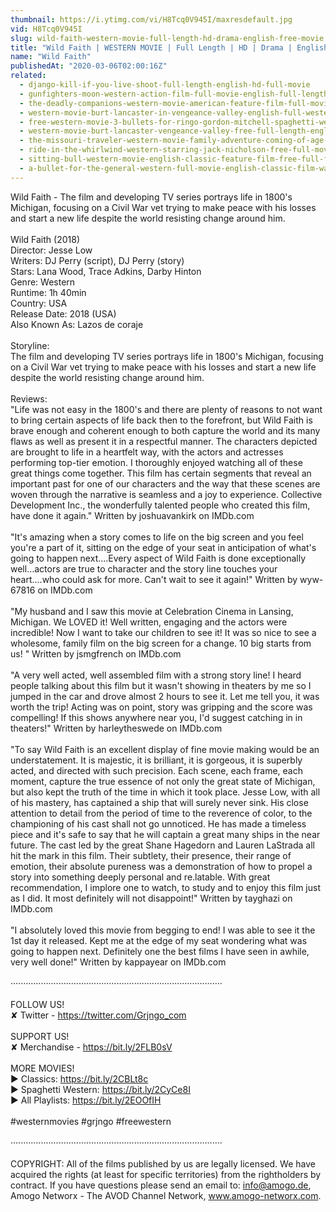 ```yaml
---
thumbnail: https://i.ytimg.com/vi/H8Tcq0V945I/maxresdefault.jpg
vid: H8Tcq0V945I
slug: wild-faith-western-movie-full-length-hd-drama-english-free-movie
title: "Wild Faith | WESTERN MOVIE | Full Length | HD | Drama | English | Free Movie"
name: "Wild Faith"
publishedAt: "2020-03-06T02:00:16Z"
related:
  - django-kill-if-you-live-shoot-full-length-english-hd-full-movie
  - gunfighters-moon-western-action-film-full-movie-english-full-length-film-hd-1080p
  - the-deadly-companions-western-movie-american-feature-film-full-movie-english-free-films
  - western-movie-burt-lancaster-in-vengeance-valley-english-full-western-movie-free-classic-film
  - free-western-movie-3-bullets-for-ringo-gordon-mitchell-spaghetti-western-full-youtube-movie
  - western-movie-burt-lancaster-vengeance-valley-free-full-length-english-classic-cowboy-film
  - the-missouri-traveler-western-movie-family-adventure-coming-of-age-english-free-movie-full
  - ride-in-the-whirlwind-western-starring-jack-nicholson-free-full-movie-english-youtube-movies
  - sitting-bull-western-movie-english-classic-feature-film-free-full-flick-free-western-movies
  - a-bullet-for-the-general-western-full-movie-english-classic-film-watchfree-cowboyfilm
---
```


Wild Faith - The film and developing TV series portrays life in 1800's Michigan, focusing on a Civil War vet trying to make peace with his losses and start a new life despite the world resisting change around him. <br />
<br />
Wild Faith (2018)<br />
Director: Jesse Low<br />
Writers: DJ Perry (script), DJ Perry (story)<br />
Stars: Lana Wood, Trace Adkins, Darby Hinton <br />
Genre: Western<br />
Runtime: 1h 40min<br />
Country: USA<br />
Release Date: 2018 (USA) <br />
Also Known As: Lazos de coraje <br />
<br />
Storyline: <br />
The film and developing TV series portrays life in 1800's Michigan, focusing on a Civil War vet trying to make peace with his losses and start a new life despite the world resisting change around him.<br />
<br />
Reviews: <br />
"Life was not easy in the 1800's and there are plenty of reasons to not want to bring certain aspects of life back then to the forefront, but Wild Faith is brave enough and coherent enough to both capture the world and its many flaws as well as present it in a respectful manner. The characters depicted are brought to life in a heartfelt way, with the actors and actresses performing top-tier emotion. I thoroughly enjoyed watching all of these great things come together. This film has certain segments that reveal an important past for one of our characters and the way that these scenes are woven through the narrative is seamless and a joy to experience. Collective Development Inc., the wonderfully talented people who created this film, have done it again." Written by joshuavankirk on IMDb.com<br />
<br />
"It's amazing when a story comes to life on the big screen and you feel you're a part of it, sitting on the edge of your seat in anticipation of what's going to happen next....Every aspect of Wild Faith is done exceptionally well...actors are true to character and the story line touches your heart....who could ask for more. Can't wait to see it again!" Written by wyw-67816 on IMDb.com<br />
<br />
"My husband and I saw this movie at Celebration Cinema in Lansing, Michigan. We LOVED it! Well written, engaging and the actors were incredible! Now I want to take our children to see it! It was so nice to see a wholesome, family film on the big screen for a change. 10 big starts from us! " Written by jsmgfrench on IMDb.com<br />
<br />
"A very well acted, well assembled film with a strong story line! I heard people talking about this film but it wasn't showing in theaters by me so I jumped in the car and drove almost 2 hours to see it. Let me tell you, it was worth the trip! Acting was on point, story was gripping and the score was compelling! If this shows anywhere near you, I'd suggest catching in in theaters!" Written by harleytheswede on IMDb.com<br />
<br />
"To say Wild Faith is an excellent display of fine movie making would be an understatement. It is majestic, it is brilliant, it is gorgeous, it is superbly acted, and directed with such precision. Each scene, each frame, each moment, capture the true essence of not only the great state of Michigan, but also kept the truth of the time in which it took place. Jesse Low, with all of his mastery, has captained a ship that will surely never sink. His close attention to detail from the period of time to the reverence of color, to the championing of his cast shall not go unnoticed. He has made a timeless piece and it's safe to say that he will captain a great many ships in the near future. The cast led by the great Shane Hagedorn and Lauren LaStrada all hit the mark in this film. Their subtlety, their presence, their range of emotion, their absolute pureness was a demonstration of how to propel a story into something deeply personal and re.latable. With great recommendation, I implore one to watch, to study and to enjoy this film just as I did. It most definitely will not disappoint!" Written by tayghazi on IMDb.com<br />
<br />
"I absolutely loved this movie from begging to end! I was able to see it the 1st day it released. Kept me at the edge of my seat wondering what was going to happen next. Definitely one the best films I have seen in awhile, very well done!" Written by kappayear on IMDb.com<br />
<br />
····················································································<br />
<br />
FOLLOW US!<br />
✘ Twitter - https://twitter.com/Grjngo_com<br />
<br />
SUPPORT US!<br />
✘ Merchandise - https://bit.ly/2FLB0sV<br />
<br />
MORE MOVIES! <br />
► Classics: https://bit.ly/2CBLt8c <br />
► Spaghetti Western: https://bit.ly/2CyCe8I <br />
► All Playlists: https://bit.ly/2EOOfIH <br />
<br />
#westernmovies #grjngo #freewestern<br />
<br />
····················································································<br />
<br />
COPYRIGHT: All of the films published by us are legally licensed. We have acquired the rights (at least for specific territories) from the rightholders by contract. If you have questions please send an email to: info@amogo.de, Amogo Networx - The AVOD Channel Network, www.amogo-networx.com.